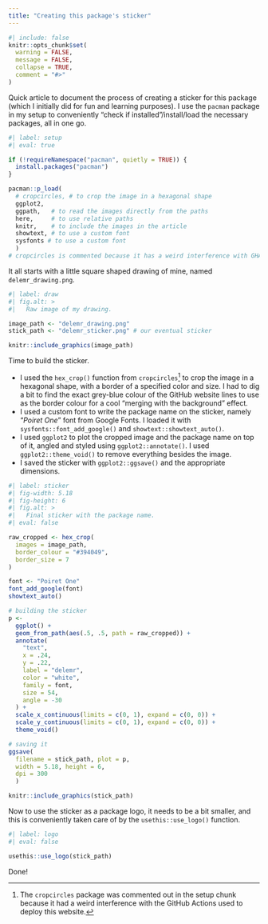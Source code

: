 ```yaml
---
title: "Creating this package's sticker"
---
```


```r
#| include: false
knitr::opts_chunk$set(
  warning = FALSE,
  message = FALSE,
  collapse = TRUE,
  comment = "#>"
)
```

Quick article to document the process of creating a sticker for this package (which I initially did for fun and learning purposes). I use the `pacman` package in my setup to conveniently "check if installed"/install/load the necessary packages, all in one go.

```r
#| label: setup
#| eval: true

if (!requireNamespace("pacman", quietly = TRUE)) {
  install.packages("pacman")
}

pacman::p_load(
  # cropcircles, # to crop the image in a hexagonal shape
  ggplot2, 
  ggpath,   # to read the images directly from the paths
  here,     # to use relative paths
  knitr,    # to include the images in the article
  showtext, # to use a custom font
  sysfonts # to use a custom font
  )
# cropcircles is commented because it has a weird interference with GHA
```

It all starts with a little square shaped drawing of mine, named `delemr_drawing.png`. 

```r
#| label: draw
#| fig.alt: >
#|   Raw image of my drawing.

image_path <- "delemr_drawing.png"
stick_path <- "delemr_sticker.png" # our eventual sticker

knitr::include_graphics(image_path)
```


Time to build the sticker. 

- I used the `hex_crop()` function from `cropcircles`[^1] to crop the image in a hexagonal shape, 
with a border of a specified color and size. 
I had to dig a bit to find the exact grey-blue colour of the GitHub website lines to use as the border colour for a cool "merging with the background" effect.
- I used a custom font to write the package name on the sticker, 
namely "*Poiret One*" font from Google Fonts. 
I loaded it with `sysfonts::font_add_google()` and `showtext::showtext_auto()`.
- I used `ggplot2` to plot the cropped image and the package name on top of it, 
angled and styled using `ggplot2::annotate()`. 
I used `ggplot2::theme_void()` to remove everything besides the image.
- I saved the sticker with `ggplot2::ggsave()` and the appropriate dimensions.

[^1]: The `cropcircles` package was commented out in the setup chunk because it had a weird interference with the GitHub Actions used to deploy this website.

```r
#| label: sticker
#| fig-width: 5.18
#| fig-height: 6
#| fig.alt: >
#|   Final sticker with the package name.
#| eval: false

raw_cropped <- hex_crop(
  images = image_path,
  border_colour = "#394049",
  border_size = 7
)

font <- "Poiret One" 
font_add_google(font)
showtext_auto()

# building the sticker
p <- 
  ggplot() + 
  geom_from_path(aes(.5, .5, path = raw_cropped)) +
  annotate(
    "text",
    x = .24,
    y = .22,
    label = "delemr",
    color = "white",
    family = font,
    size = 54,
    angle = -30
  ) +
  scale_x_continuous(limits = c(0, 1), expand = c(0, 0)) +
  scale_y_continuous(limits = c(0, 1), expand = c(0, 0)) +
  theme_void()

# saving it
ggsave(
  filename = stick_path, plot = p,
  width = 5.18, height = 6,
  dpi = 300
  )
```

```r
knitr::include_graphics(stick_path)
```

Now to use the sticker as a package logo, it needs to be a bit smaller, 
and this is conveniently taken care of by the `usethis::use_logo()` function.

```r
#| label: logo
#| eval: false

usethis::use_logo(stick_path)
```

Done!
